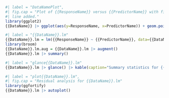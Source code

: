 
```{r}
#| label = "DataNamePlot",
#| fig.cap = "Plot of {{ResponseName}} versus {{PredictorName}} with fitted
#| line added."
library(ggplot2)
{{DataName}} |> ggplot(aes(y=ResponseName, x=PredictorName)) + geom.point() + geom_smooth(method="lm")
```

```{r}
#| label = "{{DataName}}.lm"
{{DataName}}.lm = lm({{ResponseName}} ~ {{PredictorName}}, data={{DataName}})
library(broom)
{{DataName}}.lm.aug = {{DataName}}.lm |> augment()
{{DataName}}.lm |> summary()
```


```{r}
#| label = "glance{{DataName}}.lm"
{{DataName}}.lm |> glance() |> kable(caption="Summary statistics for {{DataName}}.lm.")
```

```{r}
#| label = "plot{{DataName}}.lm",
#| fig.cap = "Residual analysis for {{DataName}}.lm"
library(ggfortify)
{{DataName}}.lm |> autoplot()
```
